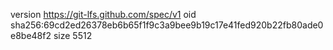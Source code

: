 version https://git-lfs.github.com/spec/v1
oid sha256:69cd2ed26378eb6b65f1f9c3a9bee9b19c17e41fed920b22fb80ade0e8be48f2
size 5512
